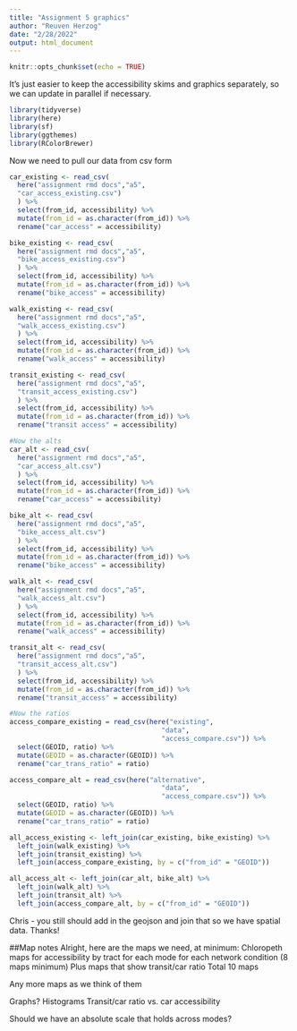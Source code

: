 ```yaml
---
title: "Assignment 5 graphics"
author: "Reuven Herzog"
date: "2/28/2022"
output: html_document
---
```


```r
knitr::opts_chunk$set(echo = TRUE)
```

It's just easier to keep the accessibility skims and graphics separately, so we
can update in parallel if necessary.

```r
library(tidyverse)
library(here)
library(sf)
library(ggthemes)
library(RColorBrewer)
```

Now we need to pull our data from csv form
```r
car_existing <- read_csv(
  here("assignment rmd docs","a5",
  "car_access_existing.csv")
  ) %>%
  select(from_id, accessibility) %>%
  mutate(from_id = as.character(from_id)) %>%
  rename("car_access" = accessibility)

bike_existing <- read_csv(
  here("assignment rmd docs","a5",
  "bike_access_existing.csv")
  ) %>%
  select(from_id, accessibility) %>%
  mutate(from_id = as.character(from_id)) %>%
  rename("bike_access" = accessibility)

walk_existing <- read_csv(
  here("assignment rmd docs","a5",
  "walk_access_existing.csv")
  ) %>%
  select(from_id, accessibility) %>%
  mutate(from_id = as.character(from_id)) %>%
  rename("walk_access" = accessibility)

transit_existing <- read_csv(
  here("assignment rmd docs","a5",
  "transit_access_existing.csv")
  ) %>%
  select(from_id, accessibility) %>%
  mutate(from_id = as.character(from_id)) %>%
  rename("transit access" = accessibility)

#Now the alts
car_alt <- read_csv(
  here("assignment rmd docs","a5",
  "car_access_alt.csv")
  ) %>%
  select(from_id, accessibility) %>%
  mutate(from_id = as.character(from_id)) %>%
  rename("car_access" = accessibility)

bike_alt <- read_csv(
  here("assignment rmd docs","a5",
  "bike_access_alt.csv")
  ) %>%
  select(from_id, accessibility) %>%
  mutate(from_id = as.character(from_id)) %>%
  rename("bike_access" = accessibility)

walk_alt <- read_csv(
  here("assignment rmd docs","a5",
  "walk_access_alt.csv")
  ) %>%
  select(from_id, accessibility) %>%
  mutate(from_id = as.character(from_id)) %>%
  rename("walk_access" = accessibility)

transit_alt <- read_csv(
  here("assignment rmd docs","a5",
  "transit_access_alt.csv")
  ) %>%
  select(from_id, accessibility) %>%
  mutate(from_id = as.character(from_id)) %>%
  rename("transit_access" = accessibility)

#Now the ratios
access_compare_existing = read_csv(here("existing", 
                                      "data",
                                      "access_compare.csv")) %>%
  select(GEOID, ratio) %>%
  mutate(GEOID = as.character(GEOID)) %>%
  rename("car_trans_ratio" = ratio)

access_compare_alt = read_csv(here("alternative", 
                                      "data",
                                      "access_compare.csv")) %>%
  select(GEOID, ratio) %>%
  mutate(GEOID = as.character(GEOID)) %>%
  rename("car_trans_ratio" = ratio)
```
```r
all_access_existing <- left_join(car_existing, bike_existing) %>%
  left_join(walk_existing) %>%
  left_join(transit_existing) %>%
  left_join(access_compare_existing, by = c("from_id" = "GEOID"))

all_access_alt <- left_join(car_alt, bike_alt) %>%
  left_join(walk_alt) %>%
  left_join(transit_alt) %>%
  left_join(access_compare_alt, by = c("from_id" = "GEOID"))
```

Chris - you still should add in the geojson and join that so we have spatial data. Thanks!



##Map notes
Alright, here are the maps we need, at minimum:
Chloropeth maps for accessibility by tract for each mode for each network condition
(8 maps minimum)
Plus maps that show transit/car ratio
Total 10 maps

Any more maps as we think of them

Graphs?
Histograms
Transit/car ratio vs. car accessibility

Should we have an absolute scale that holds across modes?




